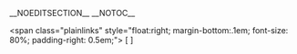 __NOEDITSECTION__ __NOTOC__<div style="clear: both;"></div> 
<div style="border: 1px solid {{{border|#99c}}};<!--
         -->background: {{{titlebackground|#ccf}}};<!--
         -->color: {{{titleforeground|#000}}};<!--
         -->padding: .1em;<!--
         -->text-align: center;<!--
         -->font-weight: bold;<!--
         -->font-size: 100%;<!--
         -->margin-bottom: 0px;<!--
         -->border-bottom: none;<!--
         -->{{border-radius|1.5em 1.5em 0 0}}"><!--
  --><span class="plainlinks" <!-- EDIT LINK PARAMETERS
        -->style="float:right;<!--
              -->margin-bottom:.1em;<!--
              -->font-size: 80%;<!--
              -->padding-right: 0.5em;"><!--
        -->[{{fullurl:{{{editpage}}}|action=edit}} {{color|{{{titleforeground|#000000}}}|编辑}}]&nbsp;<!--
  --></span ><!--
  --><h2 style="font-size:100%;font-weight:bold;border: none; margin: 0; padding:0; padding-bottom:.1em;"><font color="{{{titleforeground|#000000}}}">{{{title}}}</font></h2></div>
<div style="display: block; border: 1px solid {{{border|#99c}}}; vertical-align: top; background: {{{background|#fff}}}; color: {{{foreground|#000}}}; margin-bottom: 10px; padding: 1em; margin-top: 0em; padding-top: .3em;{{border-radius|0 0 1.5em 1.5em}}"><noinclude>{{Box-footer}}{{documentation|content=
==参见==
{{portal template list}}
[[Category:主題模板]]
}}</noinclude>